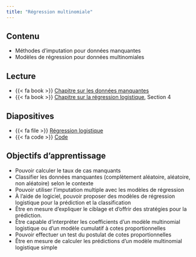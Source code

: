 ```yaml
---
title: "Régression multinomiale"
---
```


## Contenu

- Méthodes d'imputation pour données manquantes
- Modèles de régression pour données multinomiales


## Lecture

- {{< fa book >}} [Chapitre sur les données manquantes](https://lbelzile.github.io/math60602/donneesmanquantes.html)
- {{< fa book >}} [Chapitre sur la régression logistique](https://lbelzile.github.io/math60602/reglogistique.html), Section 4

## Diapositives 

- {{< fa file >}} [Régression logistique](/diapos/MATH60602-diapos7.pdf)
- {{< fa code >}} [Code](/code/MATH60602-diapos7.R)

## Objectifs d'apprentissage

- Pouvoir calculer le taux de cas manquants
- Classifier les données manquantes (complètement aléatoire, aléatoire, non aléatoire) selon le contexte
- Pouvoir utiliser l'imputation multiple avec les modèles de régression
- À l'aide de logiciel, pouvoir proposer des modèles de régression logistique pour la prédiction et la classification
- Être en mesure d'expliquer le ciblage et d'offrir des stratégies pour la prédiction.
- Être capable d'interpréter les coefficients d'un modèle multinomial logistique ou d'un modèle cumulatif à cotes proportionnelles
- Pouvoir effectuer un test du postulat de cotes proportionnelles
- Être en mesure de calculer les prédictions d'un modèle multinomial logistique simple




